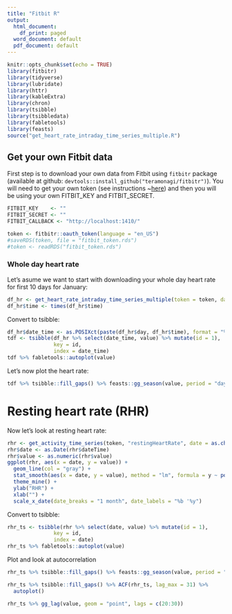 ```yaml
---
title: "Fitbit R"
output:
  html_document:
    df_print: paged
  word_document: default
  pdf_document: default
---
```


```r
knitr::opts_chunk$set(echo = TRUE)
library(fitbitr)
library(tidyverse)
library(lubridate)
library(httr)
library(kableExtra)
library(chron)
library(tsibble)
library(tsibbledata)
library(fabletools)
library(feasts)
source("get_heart_rate_intraday_time_series_multiple.R")
```

## Get your own Fitbit data

First step is to download your own data from Fitbit using `fitbitr` package (available at github: `devtools::install_github("teramonagi/fitbitr")`). You will need to get your own token (see instructions ~[here](https://github.com/teramonagi/fitbitr)) and then you will be using  your own FITBIT_KEY and FITBIT_SECRET.

```r
FITBIT_KEY    <- ""
FITBIT_SECRET <- ""
FITBIT_CALLBACK <- "http://localhost:1410/"

token <- fitbitr::oauth_token(language = "en_US")
#saveRDS(token, file = "fitbit_token.rds")
#token <- readRDS("fitbit_token.rds")
```

### Whole day heart rate

Let's asume we want to start with downloading your whole day heart rate for first 10 days for January:

```r
df_hr <- get_heart_rate_intraday_time_series_multiple(token = token, date_start = "2020-01-05", date_end = "2020-01-10")
df_hr$time <- times(df_hr$time)
```

Convert to tsibble:

```r
df_hr$date_time <- as.POSIXct(paste(df_hr$day, df_hr$time), format = "%Y-%m-%d %H:%M:%S")
tdf <- tsibble(df_hr %>% select(date_time, value) %>% mutate(id = 1),
               key = id,
               index = date_time)
tdf %>% fabletools::autoplot(value)
```

Let's now plot the heart rate:

```r
tdf %>% tsibble::fill_gaps() %>% feasts::gg_season(value, period = "day")
```

# Resting heart rate (RHR)

Now let's look at resting heart rate:

```r
rhr <- get_activity_time_series(token, "restingHeartRate", date = as.character(Sys.Date()), period = "max")
rhr$date <- as.Date(rhr$dateTime)
rhr$value <- as.numeric(rhr$value)
ggplot(rhr, aes(x = date, y = value)) +
  geom_line(col = "gray") +
  stat_smooth(aes(x = date, y = value), method = "lm", formula = y ~ poly(x, 25), se = FALSE) +
  theme_mine() + 
  ylab("RHR") + 
  xlab("") +
  scale_x_date(date_breaks = "1 month", date_labels = "%b '%y")
```

Convert to tsibble:

```r
rhr_ts <- tsibble(rhr %>% select(date, value) %>% mutate(id = 1),
               key = id,
               index = date)
rhr_ts %>% fabletools::autoplot(value)
```

Plot and look at autocorrelation

```r
rhr_ts %>% tsibble::fill_gaps() %>% feasts::gg_season(value, period = "month")
```

```r
rhr_ts %>% tsibble::fill_gaps() %>% ACF(rhr_ts, lag_max = 31) %>% 
  autoplot()
```

```r
rhr_ts %>% gg_lag(value, geom = "point", lags = c(20:30))
```


